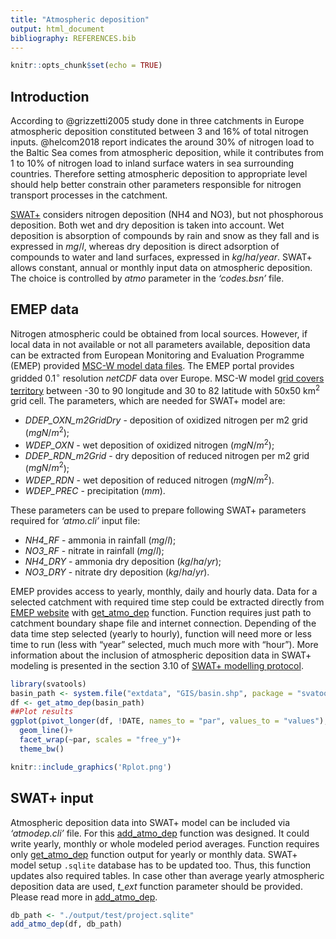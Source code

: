 ```yaml
---
title: "Atmospheric deposition"
output: html_document
bibliography: REFERENCES.bib
---
```


```r
knitr::opts_chunk$set(echo = TRUE)
```

## Introduction

According to @grizzetti2005 study done in three catchments in Europe atmospheric deposition constituted between 3 and 16% of total nitrogen inputs. @helcom2018 report indicates the around 30% of nitrogen load to the Baltic Sea comes from atmospheric deposition, while it contributes from 1 to 10% of nitrogen load to inland surface waters in sea surrounding countries. Therefore setting atmospheric deposition to appropriate level should help better constrain other parameters responsible for nitrogen transport processes in the catchment.

[SWAT+](https://swat.tamu.edu/software/plus/) considers nitrogen deposition (NH4 and NO3), but not phosphorous deposition. Both wet and dry deposition is taken into account. Wet deposition is absorption of compounds by rain and snow as they fall and is expressed in $mg/l$, whereas dry deposition is direct adsorption of compounds to water and land surfaces, expressed in $kg/ha/year$. SWAT+ allows constant, annual or monthly input data on atmospheric deposition. The choice is controlled by *atmo* parameter in the *'codes.bsn'* file. 

## EMEP data

Nitrogen atmospheric could be obtained from local sources. However, if local data in not available or not all parameters available, deposition data can be extracted from European Monitoring and Evaluation Programme (EMEP) provided [MSC-W model data files](https://www.emep.int/mscw/mscw_moddata.html). The EMEP portal provides gridded 0.1$^{\circ}$ resolution *netCDF* data over Europe. MSC-W model [grid covers territory](https://www.emep.int/grid/lonlatgrid.pdf) between -30 to 90 longitude and  30 to 82 latitude with 50x50 km^2^ grid cell. The parameters, which are needed for SWAT+ model are: 

- *DDEP_OXN_m2GridDry* - deposition of oxidized nitrogen per m2 grid ($mgN/m^2$);
- *WDEP_OXN* - wet deposition of oxidized nitrogen ($mgN/m^2$); 
- *DDEP_RDN_m2Grid* - dry deposition of reduced nitrogen per m2 grid ($mgN/m^2$); 
- *WDEP_RDN* - wet deposition of reduced nitrogen ($mgN/m^2$).
- *WDEP_PREC* - precipitation ($mm$).

These parameters can be used to prepare following SWAT+ parameters required for *'atmo.cli'* input file:

- *NH4_RF* - ammonia in rainfall ($mg/l$);
- *NO3_RF* - nitrate in rainfall ($mg/l$);
- *NH4_DRY* - ammonia dry deposition ($kg/ha/yr$);
- *NO3_DRY* - nitrate dry deposition ($kg/ha/yr$). 

EMEP provides access to yearly, monthly, daily and hourly data. Data for a selected catchment with required time step could be extracted directly from [EMEP website](https://www.emep.int/mscw/mscw_moddata.html) with [get_atmo_dep](../reference/get_atmo_dep.html) function. Function requires just path to catchment boundary shape file and internet connection. Depending of the data time step selected (yearly to hourly), function will need more or less time to run (less with "year" selected, much much more with "hour"). More information about the inclusion of atmospheric deposition data in SWAT+ modeling is presented in the section 3.10 of [SWAT+ modelling protocol](https://doi.org/10.5281/zenodo.7463395).

```r
library(svatools)
basin_path <- system.file("extdata", "GIS/basin.shp", package = "svatools")
df <- get_atmo_dep(basin_path)
##Plot results
ggplot(pivot_longer(df, !DATE, names_to = "par", values_to = "values"), aes(x = DATE, y = values))+ 
  geom_line()+ 
  facet_wrap(~par, scales = "free_y")+ 
  theme_bw()
```

```r
knitr::include_graphics('Rplot.png')
```

## SWAT+ input

Atmospheric deposition data into SWAT+ model can be included via *'atmodep.cli'* file. For this [add_atmo_dep](../reference/add_atmo_dep.html) function was designed. It could write yearly, monthly or whole modeled period averages. Function requires only [get_atmo_dep](../reference/get_atmo_dep.html) function output for yearly or monthly data. SWAT+ model setup `.sqlite` database has to be updated too. Thus, this function updates also required tables. In case other than average yearly atmospheric deposition data are used, *t_ext* function parameter should be provided. Please read more in [add_atmo_dep](../reference/add_atmo_dep.html).

```r
db_path <- "./output/test/project.sqlite"
add_atmo_dep(df, db_path)
```
